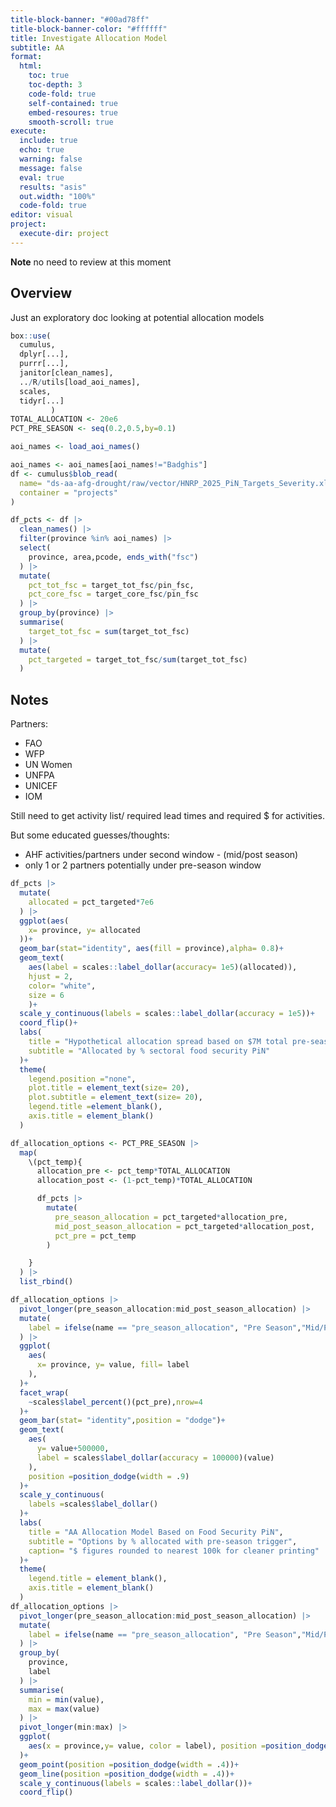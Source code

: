 ```yaml
---
title-block-banner: "#00ad78ff"
title-block-banner-color: "#ffffff"
title: Investigate Allocation Model
subtitle: AA
format:
  html:
    toc: true
    toc-depth: 3
    code-fold: true
    self-contained: true
    embed-resoures: true
    smooth-scroll: true
execute:
  include: true
  echo: true
  warning: false
  message: false
  eval: true
  results: "asis"
  out.width: "100%"
  code-fold: true
editor: visual
project:
  execute-dir: project
---
```


**Note** no need to review at this moment

## Overview

Just an exploratory doc looking at potential allocation models

```r

box::use(
  cumulus,
  dplyr[...],
  purrr[...],
  janitor[clean_names],
  ../R/utils[load_aoi_names],
  scales,
  tidyr[...]
         )
TOTAL_ALLOCATION <- 20e6
PCT_PRE_SEASON <- seq(0.2,0.5,by=0.1)

aoi_names <- load_aoi_names()

aoi_names <- aoi_names[aoi_names!="Badghis"]
df <- cumulus$blob_read(
  name= "ds-aa-afg-drought/raw/vector/HNRP_2025_PiN_Targets_Severity.xlsx",
  container = "projects"
)

```

```r
df_pcts <- df |>
  clean_names() |>
  filter(province %in% aoi_names) |>
  select(
    province, area,pcode, ends_with("fsc")
  ) |>
  mutate(
    pct_tot_fsc = target_tot_fsc/pin_fsc,
    pct_core_fsc = target_core_fsc/pin_fsc
  ) |>
  group_by(province) |>
  summarise(
    target_tot_fsc = sum(target_tot_fsc)
  ) |>
  mutate(
    pct_targeted = target_tot_fsc/sum(target_tot_fsc)
  )
```

## Notes

Partners:

- FAO
- WFP
- UN Women
- UNFPA
- UNICEF
- IOM


Still need to get activity list/ required lead times and required $ for activities.

But some educated guesses/thoughts:

- AHF activities/partners under second window - (mid/post season)
- only 1 or 2 partners potentially under pre-season window

```r
df_pcts |>
  mutate(
    allocated = pct_targeted*7e6
  ) |>
  ggplot(aes(
    x= province, y= allocated
  ))+
  geom_bar(stat="identity", aes(fill = province),alpha= 0.8)+
  geom_text(
    aes(label = scales::label_dollar(accuracy= 1e5)(allocated)),
    hjust = 2,
    color= "white",
    size = 6
    )+
  scale_y_continuous(labels = scales::label_dollar(accuracy = 1e5))+
  coord_flip()+
  labs(
    title = "Hypothetical allocation spread based on $7M total pre-season allocation",
    subtitle = "Allocated by % sectoral food security PiN"
  )+
  theme(
    legend.position ="none",
    plot.title = element_text(size= 20),
    plot.subtitle = element_text(size= 20),
    legend.title =element_blank(),
    axis.title = element_blank()
  )

```


```r


df_allocation_options <- PCT_PRE_SEASON |>
  map(
    \(pct_temp){
      allocation_pre <- pct_temp*TOTAL_ALLOCATION
      allocation_post <- (1-pct_temp)*TOTAL_ALLOCATION

      df_pcts |>
        mutate(
          pre_season_allocation = pct_targeted*allocation_pre,
          mid_post_season_allocation = pct_targeted*allocation_post,
          pct_pre = pct_temp
        )

    }
  ) |>
  list_rbind()

df_allocation_options |>
  pivot_longer(pre_season_allocation:mid_post_season_allocation) |>
  mutate(
    label = ifelse(name == "pre_season_allocation", "Pre Season","Mid/Post Season")
  ) |>
  ggplot(
    aes(
      x= province, y= value, fill= label
    ),
  )+
  facet_wrap(
    ~scales$label_percent()(pct_pre),nrow=4
  )+
  geom_bar(stat= "identity",position = "dodge")+
  geom_text(
    aes(
      y= value+500000,
      label = scales$label_dollar(accuracy = 100000)(value)
    ),
    position =position_dodge(width = .9)
  )+
  scale_y_continuous(
    labels =scales$label_dollar()
  )+
  labs(
    title = "AA Allocation Model Based on Food Security PiN",
    subtitle = "Options by % allocated with pre-season trigger",
    caption= "$ figures rounded to nearest 100k for cleaner printing"
  )+
  theme(
    legend.title = element_blank(),
    axis.title = element_blank()
  )
df_allocation_options |>
  pivot_longer(pre_season_allocation:mid_post_season_allocation) |>
  mutate(
    label = ifelse(name == "pre_season_allocation", "Pre Season","Mid/Post Season")
  ) |>
  group_by(
    province,
    label
  ) |>
  summarise(
    min = min(value),
    max = max(value)
  ) |>
  pivot_longer(min:max) |>
  ggplot(
    aes(x = province,y= value, color = label), position =position_dodge(width = .9)
  )+
  geom_point(position =position_dodge(width = .4))+
  geom_line(position =position_dodge(width = .4))+
  scale_y_continuous(labels = scales::label_dollar())+
  coord_flip()

```
